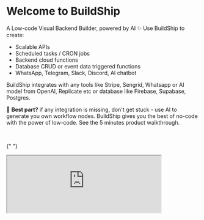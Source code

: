 
# Welcome to BuildShip

A Low-code Visual Backend Builder, powered by AI ✨ Use BuildShip to create:

- Scalable APIs
- Scheduled tasks / CRON jobs
- Backend cloud functions
- Database CRUD or event data triggered functions
- WhatsApp, Telegram, Slack, Discord, AI chatbot

BuildShip integrates with any tools like Stripe, Sengrid, Whatsapp or AI model from OpenAI, Replicate etc or database
like Firebase, Supabase, Postgres.

🪩 **Best part?** if any integration is missing, don't get stuck - use AI to generate you own workflow nodes. BuildShip
gives you the best of no-code with the power of low-code. See the 5 minutes product walkthrough.

<br />

{" "}

<iframe
  className='aspect-video w-full'
  src='https://www.youtube.com/embed/k20_4hv7pT4'
  allow='accelerometer; autoplay; clipboard-write; encrypted-media; gyroscope; picture-in-picture'
  allowFullScreen
  width='80%'
/>

## Quick Start


Follow the learning resources below to get a deeper understanding of the platform:

<Cards num={3}>
  <Card image arrow title='How to build a workflow?' href='/basics/workflow'>
    <>![BuildShip Workflows](/assets/workflow-cover.png)</>
  </Card>
  <Card image arrow title='What is a node?' href='/basics/node'>
    <>![BuildShip Nodes](/assets/nodes-cover.png)</>
  </Card>
  <Card image arrow title='What are workflow triggers?' href='/basics/trigger'>
    <>![BuildShip Triggers](/assets/triggers-cover.png)</>
  </Card>
</Cards>

You can connect your favorite AI-models, tools, API services, and backend in minutes. Extend your workflow's
capabilities with JavaScript / TypeScript code and 1M+ NPM packages! 🤯

BuildShip lets you build scalable backend workflows for the apps you build on any stack. Be it a no-code app builder
(FlutterFlow, Webflow, Framer, Adalo, Bubble, BravoStudio ...) or a frontend framework (Next.js, React, Vue ...) - you
can build scalable backend tasks for them in minutes. This means you don't need to wrangle or deploy things on the cloud
platform, waiting for long build cycles of cloud functions, perform DevOps, etc.

No-code friendly but code of every node is accessible and tweakable in javascript/typescript. Comes with features like
instant deploy (no need to wait for long build cycles), version control, multiple projects, copying workflows from one
project to another, large number of templates on popular usecases - whatsapp bot, google vision, stripe payment, and so
much more.

✨✨ Just Build and Ship, instantly 🚀

## What's inside? 👀

Built on top of powerful and scalable **Google Cloud Platform (GCP)**, BuildShip give you a friction-free serverless
development experience. Now you can quickly transform your ideas into cloud-deployed scripts within seconds, without
leaving your browser.

BuildShip uses **Cloud Run** to run your code in a serverless environment. It also supports EventArc-based backend
triggers, HTTP and webhook backend triggers, data triggers, and BYOC (Bring Your Own Cloud) compatibility.

## Features 🪄

<Image src={features} alt='BuildShip Features' width={1200} />

### Combine the power of any AI Model

Integrate the leading multimodal AI models and services with your APIs and Workflows like **ChatGPT**, **Stable
Diffusion**, **Midjourney**, **DALL-E 2**, and many more.

### The Nodeverse

Explore and select from The Nodeverse, our library of pre-built nodes or generate your own using AI. Tweak the nodes to
your liking and build your own custom workflows.

### Build with JavaScript / TypeScript

Typical low-code, no-code tools use their own complicated formulae process as you start to building anything meaningful.
With BuildShip you can build on javascript / typescript - which has lot of reference materials. So you will not get
“**stuck**” 😶‍🌫️ in the tool’s features and can build without limits.

### One of a kind development experience

BuildShip provides you with a powerful code editor with autocomplete, localhost like speedy debugging experience, and a
sandboxing environment. Build serverless scripts fast, right from your browser! ⚡️ Schedule your function calls, save
data to database, connect to any API, use 1M + NPM packages.

## Why use BuildShip? 🚢

- **Faster development**: BuildShip makes it easy to build and deploy serverless applications, so you can **get your
  ideas to market faster**.
- **Flexible and Extensible**: BuildShip offers the most flexible and powerful platform to build APIs and backend
  workflows exactly the way you want. You will never be stuck waiting for an integration.
- **Lower costs**: It's **serverless**, so you only **pay for the resources you use**. This can save you a lot of money
  on infrastructure costs. You can build 10x workflows for a whole lot less.
- **Scalability**: BuildShip is scalable. So, you can easily scale your applications as your traffic grows!
- **GDPR Compliant**: You have option to select your project's location and all your workflows will be deployed to that
  region, which means your data never leaves your region of choice.
- **Security**: Save your API Keys and Secrets on **Google Cloud Secret Manager** of your own single tenant project, so
  you can be confident that your data is safe.
- **Templates to start fast**: 100s of pre-built integrations, from popular AI models like OpenAI text generation,
  Vector embedding, Sythesia video gen, image gen using Stable Diffusion, or literally use any AI model on platforms
  like Replicate, Hugging Face, etc., or even the ones that will launch in the future!
- **AI-Generated Nodes**: You are not limited with pre-built nodes or the platform. Start from hundreds of pre-built
  nodes, but if something is missing - don’t wait for BuildShip to release an integration! Simply ask AI and it
  generates a custom workflow node just for you.
- **Custom code**: Readily use any API or 1M+ NPM packages: You can use any NPM package in the workflow node or ask Ask
  AI to use an NPM package and generate a node for you. Code made accessible - anytime you want: BuildShip is not a
  black box, you can open the code of any node, tweak it any way you want. Use powerful developer tools like logging,
  version control, a code editor equipped with autocomplete, a lightning-fast debugger similar to localhost, and a
  secure sandboxing environment. One-click deploy: When ready, hit “ship” and get your backend workflow deployed
  instantly! Start fast with templates: We have templates featuring chatbots, music generators, reverse image search
  using Google Vision API, Vector DB search, HTML to PDF converter, and more! They are the team behind Rowy.io - a
  popular low-code tool for managing Firestore data and building low-code style on Firebase and Google Cloud. They have
  a great community already building with low-code and the team has been shipping products fast to help and solve
  products of the low-code community. The team is part of the first batch of AIGrant.org which has backed top emerging
  AI companies and their investors include Vercel CEO, execs from Figma, Google, Github and more.

## BuildShip FAQ

The BuildShip FAQ is a collection of useful questions and answers about the project. If you have a question that isn't
answered here, please [open a discussion](https:/buildship.com/discord).

  return (
    <details open className='last-of-type:mb-0 rounded-lg bg-neutral-50 dark:bg-neutral-800 p-2 mt-4'>
      <summary>
        <strong className='text-lg'>{title}</strong>
      </summary>
      <div className='nx-p-2'>{children}</div>
    </details>
  );
}

<FAQBox title='What is a AI generated node?'>
  With BuildShip you can use our pre-build nodes or create one yourself by simply asking what you want to the node to
  do. You can learn more about it [here](/ai-nodes)
</FAQBox>

<FAQBox title='What is the pricing plan?'>
  We are a free tier for you to try out BuildShip and plans to accomodate your needs. You can learn all about pricing
  [here](https://buildship.com/pricing).
</FAQBox>

<Callout emoji='🙋🏻'>
  Need help? Chat with us and our community of low-code/no-code builders and developers on
  [Discord](https://buildship.com/discord).
</Callout>
